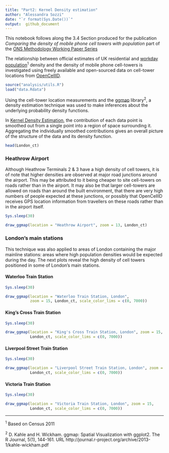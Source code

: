 ```yaml
---
title: "Part2: Kernel Density estimation"
author: "Alessandra Sozzi"  
date: "`r format(Sys.Date())`"
output:  github_document
---
```


This notebook follows along the 3.4 Section produced for the publication *Comparing the density of mobile phone cell towers with population* part of the [ONS Methodology Working Paper Series]()

The relationship between official estimates of UK residential and [workday population](https://www.ons.gov.uk/peoplepopulationandcommunity/populationandmigration/populationestimates/articles/theworkdaypopulationofenglandandwales/2013-10-31#data)<sup>1</sup> density and the density of mobile phone cell-towers is investigated using freely available and open-sourced data on cell-tower locations from [OpenCellID](https://opencellid.org/).

```r
source("analysis/utils.R")
load("data.Rdata")
```

Using the cell-tower location measurements and the [ggmap](https://cran.r-project.org/web/packages/ggmap/ggmap.pdf) library<sup>2</sup>, a density estimation technique was used to make inferences about the underlying probability density functions. 

In [Kernel Density Estimation](https://en.wikipedia.org/wiki/Kernel_density_estimation), the contribution of each data point is smoothed out from a single point into a region of space surrounding it. Aggregating the individually smoothed contributions gives an overall picture of the structure of the data and its density function. 

```r
head(London_ct)
```


### Heathrow Airport

Although Heathrow Terminals 2 & 3 have a high density of cell towers, it is of note that higher densities are observed at major road junctions around the airport. This may be attributed to it being cheaper to site cell-towers on roads rather than in the airport. It may also be that larger cell-towers are allowed on roads than around the built environment, that there are very high numbers of people expected at these junctions, or possibly that OpenCellID receives GPS location information from travellers on these roads rather than in the airport itself. 
```r
Sys.sleep(30)
```
```r
draw_ggmap(location = "Heathrow Airport", zoom = 13, London_ct)
```

### London’s main stations

This technique was also applied to areas of London containing the major mainline stations: areas where high population densities would be expected during the day. 
The next plots reveal the high density of cell towers positioned in some of London’s main stations.

#### Waterloo Train Station
```r
Sys.sleep(30)
```
```r
draw_ggmap(location = "Waterloo Train Station, London", 
           zoom = 15, London_ct, scale_color_lims = c(0, 7000))
```

#### King's Cross Train Station
```r
Sys.sleep(30)
```
```r
draw_ggmap(location = "King's Cross Train Station, London", zoom = 15, 
           London_ct, scale_color_lims = c(0, 7000))
```

#### Liverpool Street Train Station
```r
Sys.sleep(30)
```
```r
draw_ggmap(location = "Liverpool Street Train Station, London", zoom = 15, 
           London_ct, scale_color_lims = c(0, 7000))
```

#### Victoria Train Station
```r
Sys.sleep(30)
```
```r
draw_ggmap(location = "Victoria Train Station, London", zoom = 15, 
           London_ct, scale_color_lims = c(0, 7000))
```

---

<sup>1</sup> Based on Census 2011

<sup>2</sup> D. Kahle and H. Wickham. ggmap: Spatial Visualization with ggplot2. The R Journal,
  5(1), 144-161. URL http://journal.r-project.org/archive/2013-1/kahle-wickham.pdf
